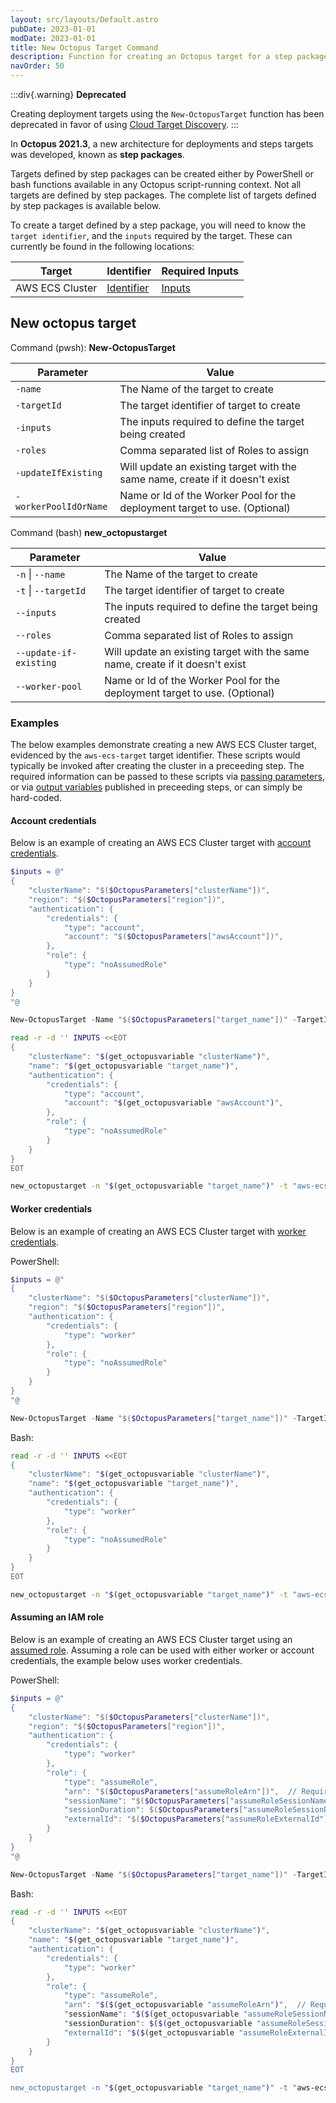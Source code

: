 ```yaml
---
layout: src/layouts/Default.astro
pubDate: 2023-01-01
modDate: 2023-01-01
title: New Octopus Target Command
description: Function for creating an Octopus target for a step package
navOrder: 50
---
```


:::div{.warning}
**Deprecated**

Creating deployment targets using the `New-OctopusTarget` function has been deprecated in favor of using [Cloud Target Discovery](/docs/infrastructure/deployment-targets/cloud-target-discovery).
:::

In **Octopus 2021.3**, a new architecture for deployments and steps targets was developed, known as **step packages**.

Targets defined by step packages can be created either by PowerShell or bash functions available in any Octopus script-running context. Not all targets are defined by step packages. The complete list of targets defined by step packages is available below.

To create a target defined by a step package, you will need to know the `target identifier`, and the `inputs` required by the target. These can currently be found in the following locations:

| Target          | Identifier                                                                                                           | Required Inputs                                                                                           |
| --------------- | -------------------------------------------------------------------------------------------------------------------- | --------------------------------------------------------------------------------------------------------- |
| AWS ECS Cluster | [Identifier](https://github.com/OctopusDeploy/step-package-ecs/blob/main/targets/ecs-target-v2/src/metadata.json#L5) | [Inputs](https://github.com/OctopusDeploy/step-package-ecs/blob/main/targets/ecs-target-v2/src/inputs.ts) |

## New octopus target

Command (pwsh): **New-OctopusTarget**

| Parameter             | Value                                                                         |
| --------------------- | ----------------------------------------------------------------------------- |
| `-name`               | The Name of the target to create                                              |
| `-targetId`           | The target identifier of target to create                                     |
| `-inputs`             | The inputs required to define the target being created                        |
| `-roles`              | Comma separated list of Roles to assign                                       |
| `-updateIfExisting`   | Will update an existing target with the same name, create if it doesn't exist |
| `-workerPoolIdOrName` | Name or Id of the Worker Pool for the deployment target to use. (Optional)    |

Command (bash) **new_octopustarget**

| Parameter              | Value                                                                         |
| ---------------------- | ----------------------------------------------------------------------------- |
| `-n` \| `--name`       | The Name of the target to create                                              |
| `-t` \| `--targetId`   | The target identifier of target to create                                     |
| `--inputs`             | The inputs required to define the target being created                        |
| `--roles`              | Comma separated list of Roles to assign                                       |
| `--update-if-existing` | Will update an existing target with the same name, create if it doesn't exist |
| `--worker-pool`        | Name or Id of the Worker Pool for the deployment target to use. (Optional)    |

### Examples

The below examples demonstrate creating a new AWS ECS Cluster target, evidenced by the `aws-ecs-target` target identifier. These scripts would typically be invoked after creating the cluster in a preceeding step. The required information can be passed to these scripts via [passing parameters](/docs/deployments/custom-scripts/passing-parameters-to-scripts/), or via [output variables](/docs/deployments/custom-scripts/output-variables) published in preceeding steps, or can simply be hard-coded.

#### Account credentials

Below is an example of creating an AWS ECS Cluster target with [account credentials](/docs/infrastructure/deployment-targets/amazon-ecs-cluster-target/#aws-account).

```powershell PowerShell
$inputs = @"
{
    "clusterName": "$($OctopusParameters["clusterName"])",
    "region": "$($OctopusParameters["region"])",
    "authentication": {
        "credentials": {
            "type": "account",
            "account": "$($OctopusParameters["awsAccount"])",
        },
        "role": {
            "type": "noAssumedRole"
        }
    }
}
"@

New-OctopusTarget -Name "$($OctopusParameters["target_name"])" -TargetId "aws-ecs-target" -Inputs $inputs -Roles "$($OctopusParameters["role"])"
```

```bash Bash
read -r -d '' INPUTS <<EOT
{
    "clusterName": "$(get_octopusvariable "clusterName")",
    "name": "$(get_octopusvariable "target_name")",
    "authentication": {
        "credentials": {
            "type": "account",
            "account": "$(get_octopusvariable "awsAccount")",
        },
        "role": {
            "type": "noAssumedRole"
        }
    }
}
EOT

new_octopustarget -n "$(get_octopusvariable "target_name")" -t "aws-ecs-target" --inputs "$INPUTS" --roles "$(get_octopusvariable "role")"
```

#### Worker credentials

Below is an example of creating an AWS ECS Cluster target with [worker credentials](/docs/infrastructure/deployment-targets/amazon-ecs-cluster-target/#worker-credentials).

PowerShell:

```powershell
$inputs = @"
{
    "clusterName": "$($OctopusParameters["clusterName"])",
    "region": "$($OctopusParameters["region"])",
    "authentication": {
        "credentials": {
            "type": "worker"
        },
        "role": {
            "type": "noAssumedRole"
        }
    }
}
"@

New-OctopusTarget -Name "$($OctopusParameters["target_name"])" -TargetId "aws-ecs-target" -Inputs $inputs -Roles "$($OctopusParameters["role"])"
```

Bash:

```bash Bash
read -r -d '' INPUTS <<EOT
{
    "clusterName": "$(get_octopusvariable "clusterName")",
    "name": "$(get_octopusvariable "target_name")",
    "authentication": {
        "credentials": {
            "type": "worker"
        },
        "role": {
            "type": "noAssumedRole"
        }
    }
}
EOT

new_octopustarget -n "$(get_octopusvariable "target_name")" -t "aws-ecs-target" --inputs "$INPUTS" --roles "$(get_octopusvariable "role")"
```

#### Assuming an IAM role

Below is an example of creating an AWS ECS Cluster target using an [assumed role](/docs/infrastructure/deployment-targets/amazon-ecs-cluster-target/#assuming-an-iam-role). Assuming a role can be used with either worker or account credentials, the example below uses worker credentials.

PowerShell:

```powershell
$inputs = @"
{
    "clusterName": "$($OctopusParameters["clusterName"])",
    "region": "$($OctopusParameters["region"])",
    "authentication": {
        "credentials": {
            "type": "worker"
        },
        "role": {
            "type": "assumeRole",
            "arn": "$($OctopusParameters["assumeRoleArn"])",  // Required
            "sessionName": "$($OctopusParameters["assumeRoleSessionName"])", // Optional
            "sessionDuration": $($OctopusParameters["assumeRoleSessionDuration"]), // Optional
            "externalId": "$($OctopusParameters["assumeRoleExternalId"])", // Optional
        }
    }
}
"@

New-OctopusTarget -Name "$($OctopusParameters["target_name"])" -TargetId "aws-ecs-target" -Inputs $inputs -Roles "$($OctopusParameters["role"])"
```

Bash:

```bash
read -r -d '' INPUTS <<EOT
{
    "clusterName": "$(get_octopusvariable "clusterName")",
    "name": "$(get_octopusvariable "target_name")",
    "authentication": {
        "credentials": {
            "type": "worker"
        },
        "role": {
            "type": "assumeRole",
            "arn": "$($(get_octopusvariable "assumeRoleArn")",  // Required
            "sessionName": "$($(get_octopusvariable "assumeRoleSessionName")", // Optional
            "sessionDuration": $($(get_octopusvariable "assumeRoleSessionDuration"), // Optional
            "externalId": "$($(get_octopusvariable "assumeRoleExternalId")", // Optional
        }
    }
}
EOT

new_octopustarget -n "$(get_octopusvariable "target_name")" -t "aws-ecs-target" --inputs "$INPUTS" --roles "$(get_octopusvariable "role")"
```

<CreateDeploymentTargetsHint />